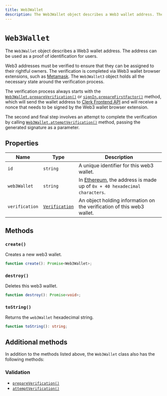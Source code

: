 ```yaml
---
title: Web3Wallet
description: The Web3Wallet object describes a Web3 wallet address. The address can be used as a proof of identification for users.
---
```


# `Web3Wallet`

The `Web3Wallet` object describes a Web3 wallet address. The address can be used as a proof of identification for users.

Web3 addresses must be verified to ensure that they can be assigned to their rightful owners. The verification is completed via Web3 wallet browser extensions, such as [Metamask](https://metamask.io/). The `Web3Wallet3` object holds all the necessary state around the verification process.

The verification process always starts with the [`Web3Wallet.prepareVerification()`](/docs/references/javascript/web3-wallet/verification#prepare-verification) or [`signIn.prepareFirstFactor()`](/docs/references/javascript/sign-in/first-factor#prepare-first-factor) method, which will send the wallet address to [Clerk Frontend API](/docs/reference/frontend-api) and will receive a nonce that needs to be signed by the Web3 wallet browser extension.

The second and final step involves an attempt to complete the verification by calling [`Web3Wallet.attemptVerification()`](/docs/references/javascript/web3-wallet/verification#attempt-verification) method, passing the generated signature as a parameter.

## Properties

| Name | Type | Description |
| - | - | - |
| `id` | `string` | A unique identifier for this web3 wallet. |
| `web3Wallet` | `string` | In [Ethereum](https://docs.metamask.io/guide/common-terms.html#address-public-key), the address is made up of `0x + 40 hexadecimal characters`. |
| `verification` | [`Verification`](/docs/references/javascript/types/verification) | An object holding information on the verification of this web3 wallet. |

## Methods

### `create()`

Creates a new web3 wallet.

```typescript {{ prettier: false }}
function create(): Promise<Web3Wallet>;
```

### `destroy()`

Deletes this web3 walllet.

```typescript {{ prettier: false }}
function destroy(): Promise<void>;
```

### `toString()`

Returns the `web3Wallet` hexadecimal string.

```typescript {{ prettier: false }}
function toString(): string;
```

## Additional methods

In addition to the methods listed above, the `Web3Wallet` class also has the following methods:

### Validation

- [`prepareVerification()`](/docs/references/javascript/web3-wallet/verification#prepare-verification)
- [`attemptVerification()`](/docs/references/javascript/web3-wallet/verification#attempt-verification)
